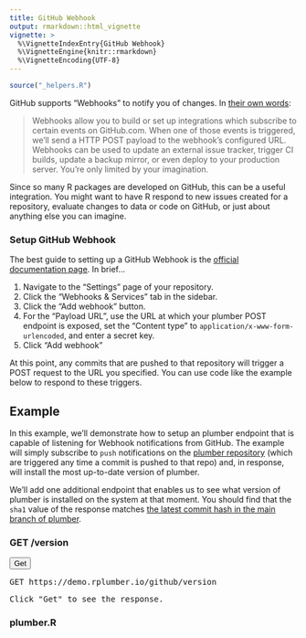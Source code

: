 ```yaml
---
title: GitHub Webhook
output: rmarkdown::html_vignette
vignette: >
  %\VignetteIndexEntry{GitHub Webhook}
  %\VignetteEngine{knitr::rmarkdown}
  %\VignetteEncoding{UTF-8}
---
```


```r
source("_helpers.R")
```

GitHub supports "Webhooks" to notify you of changes. In <a href="https://developer.github.com/webhooks/" target="_blank">their own words</a>:

> Webhooks allow you to build or set up integrations which subscribe to certain events on GitHub.com. When one of those events is triggered, we’ll send a HTTP POST payload to the webhook’s configured URL. Webhooks can be used to update an external issue tracker, trigger CI builds, update a backup mirror, or even deploy to your production server. You’re only limited by your imagination.

Since so many R packages are developed on GitHub, this can be a useful integration. You might want to have R respond to new issues created for a repository, evaluate changes to data or code on GitHub, or just about anything else you can imagine.

### Setup GitHub Webhook

The best guide to setting up a GitHub Webhook is the <a href="https://developer.github.com/webhooks/" target="_blank">official documentation page</a>. In brief...

1. Navigate to the "Settings" page of your repository.
2. Click the "Webhooks & Services" tab in the sidebar.
3. Click the "Add webhook" button.
4. For the "Payload URL", use the URL at which your plumber POST endpoint is exposed, set the "Content type" to `application/x-www-form-urlencoded`, and enter a secret key.
5. Click "Add webhook"

At this point, any commits that are pushed to that repository will trigger a POST request to the URL you specified. You can use code like the example below to respond to these triggers.

## Example

In this example, we'll demonstrate how to setup an plumber endpoint that is capable of listening for Webhook notifications from GitHub. The example will simply subscribe to `push` notifications on the <a href="https://github.com/rstudio/plumber/" target="_blank">plumber repository</a> (which are triggered any time a commit is pushed to that repo) and, in response, will install the most up-to-date version of plumber.

We'll add one additional endpoint that enables us to see what version of plumber is installed on the system at that moment. You should find that the `sha1` value of the response matches <a href="https://github.com/rstudio/plumber/commits/main" target="_blank">the latest commit hash in the main branch of plumber</a>.


<div class="row">
<div class="col-md-6 right-border">
<h3 class="right-title fixed-width">GET /version</h3>
<div class="clear"></div>
<div class="row">
<div class="col-md-2">
<button id="post-btn" type="submit" class="btn btn-primary">Get</button>
</div>
<div class="col-md-10">
<pre>GET https://demo.rplumber.io/github/version</pre>
</div>
</div>

<pre id="get-result" class="empty-result">Click "Get" to see the response.</pre>


</div>
<div class="col-md-6">
<h3 class="fixed-width">plumber.R</h3>

```r
```

</div>
</div>


<script type="text/javascript">
  $(function(){
    function updateVersion(){
      $.get('https://demo.rplumber.io/github/version')
      .done(function(res){
        $('#get-result').text(JSON.stringify(res, null, 2)).removeClass('empty-result').fadeOut(100).fadeIn(100);
      })
      .fail(function(err){
        console.log(err);
      });
    }


    $('#post-btn').click(function(){
      updateVersion();
    });
    updateVersion();

  });
</script>
